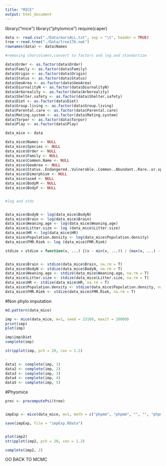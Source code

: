 ```yaml
---
title: "MICE"
output: html_document
---
```


library("mice")
library("phylomice")
require(caper)

```r

data <- read.csv("./Data/marsALL.txt", sep = "\t", header = TRUE)
tree <-read.tree("./Data/tree176.nwk")
rownames(data) <- data$Names

#removing charcolumns,convert to factors and log and standartize

data$Order <- as.factor(data$Order)
data$Family <- as.factor(data$Family)
data$Origin <- as.factor(data$Origin)
data$Status <- as.factor(data$Status)
data$GeoArea <- as.factor(data$GeoArea)
data$DiurnalityN <- as.factor(data$DiurnalityN) 
data$Arboreality <- as.factor(data$Arboreality)
data$Shelter.safety <- as.factor(data$Shelter.safety)
data$Diet <- as.factor(data$Diet)
data$Group.living <- as.factor(data$Group.living)
data$Parental.care <- as.factor(data$Parental.care)
data$Mating.system <- as.factor(data$Mating.system)
data$Torpor <- as.factor(data$Torpor)
data$Play <- as.factor(data$Play)

data_mice <- data

data_mice$Names <- NULL
data_mice$Species <- NULL
data_mice$Order <- NULL
data_mice$Family <- NULL
data_mice$Common.Name <- NULL
data_mice$GeoArea <- NULL
data_mice$Status..Endangered..Vulnerable..Common..Abundant..Rare..or.sparse...Declining..Limited. <- NULL
data_mice$Dimorphism <- NULL
data_mice$ased <- NULL
data_mice$BodyM <- NULL
data_mice$BodyF <- NULL


#log and stdz


data_mice$BodyN <- log(data_mice$BodyN)
data_mice$Brain <- log(data_mice$Brain)
data_mice$Weaning.age <- log(data_mice$Weaning.age)
data_mice$Litter.size <- log (data_mice$Litter.size)
data_mice$HR <- log(data_mice$HR)
data_mice$Population.density <- log(data_mice$Population.density)
data_mice$FMR.Riek <- log (data_mice$FMR.Riek)

stdize = stdize = function(x, ...) {(x - min(x, ...)) / (max(x, ...) - min(x, ...))}


data_mice$Brain <- stdize(data_mice$Brain, na.rm = T)
data_mice$BodyN <- stdize(data_mice$BodyN, na.rm = T)
data_mice$Weaning.age <- stdize(data_mice$Weaning.age, na.rm = T)
data_mice$Litter.size <- stdize(data_mice$Litter.size, na.rm = T)
data_mice$HR <- stdize(data_mice$HR, na.rm = T)
data_mice$Population.density <- stdize(data_mice$Population.density, na.rm = T)
data_mice$FMR.Riek <- stdize(data_mice$FMR.Riek, na.rm = T)

```



#Non phylo imputation
```r


md.pattern(data_mice)

imp <- mice(data_mice, m=1, seed = 23109, maxit = 20000)
print(imp)
plot(imp)

imp$imp$Diet
complete(imp)

stripplot(imp, pch = 20, cex = 1.2)

-
data1 <- complete(imp, 1)
data2 <- complete(imp, 2)
data3 <- complete(imp, 3)
data4 <- complete(imp, 4)
data5 <- complete(imp, 5)

```

#Phyomice
```r
prec <- precomputePsi(tree)


impExp <- mice(data_mice, m=1, meth = c("phpmm", "phpmm", "", "", "phpmm", "phpmm", "phpmm", "phpmm", "phpmm", "phpmm", "phpmm", "phpmm", "phpmm","phpmm","phpmm","phpmm", "phpmm", "phpmm"), psi = prec$psi, psiinv = prec$psiinv, maxit = 20000)

save(impExp, file = "impExp.RData")


plot(imp2)
stripplot(imp2, pch = 20, cex = 1.2)

complete(imp2, 2)
```

GO BACK TO MCMC
